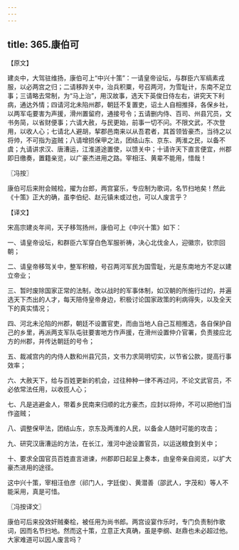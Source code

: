 ```yaml
---
---
---
```

title: 365.康伯可
---



【原文】

建炎中，大驾驻维扬，康伯可上“中兴十策”：一请皇帝设坛，与群臣六军缟素戎服，以必两宫之归；二请移跸关中，治兵积粟，号召两河，为雪耻计，东南不足立事；三请略去常制，为“马上治”，用汉故事，选天下英俊日侍左右，讲究天下利病，通达外情；四请河北未陷州郡，朝廷不复置吏，诏土人自相推择，各保乡社，以两军屯要害为声援，滑州置留府，通接号令；五请删内侍、百司、州县冗员，文书务简，以省财便事；六请大赦，与民更始，前事一切不问。不限文武，不次登用，以收人心；七请北人避胡，挈郡邑南来以从吾君者，其首领皆豪杰，当待之以将帅，不可指为盗贼；八请增损保甲之法，团结山东、京东、两淮之民，以备不虞；九请讲求汉、唐漕运，江淮道途置使，以馈关中；十请许天下直言便宜，州郡即日缴奏，置籍亲览，以广豪杰进用之路。宰相汪、黄辈不能用，惜哉！

〖冯按〗

康伯可后来附会贼桧，擢为台郎，两宫宴乐，专应制为歌词，名节扫地矣！然此《十策》正大的确，虽李伯纪、赵元镇未或过也，可以人废言乎？

【译文】

宋高宗建炎年间，天子移驾扬州，康伯可上《中兴十策》如下：

一、请皇帝设坛，和群臣六军穿白色军服祈祷，决心北伐金人，迎徽宗，钦宗回朝；

二、请皇帝移驾关中，整军积粮，号召两河军民为国雪耻，光是东南地方不足以建立帝业；

三、暂时废除国家正常的法制，改以战时的军事体制，如汉朝的所施行过的，并遍选天下杰出的人才，每天陪侍皇帝身边，积极讨论国家政策的利病得失，以及全天下的真实情况；

四、河北未沦陷的州郡，朝廷不设置官吏，而由当地人自己互相推选，各自保护自己的乡里，再派两支军队屯驻要害地方作声援，在滑州设置仲介官署，负责接应北方的州郡，并传达朝廷的号令；

五、裁减宫内的内侍人数和州县冗员，文书力求简明切实，以节省公款，提高行事效率；

六、大赦天下，给与百姓更新的机会，过往种种一律不再过问，不论文武官员，不必依常法任用，以收揽人心；

七、凡是逃避金人，带着乡民南来归顺的北方豪杰，应封以将帅，不可以把他们当作盗贼；

八、调整保甲法，团结山东，京东及两淮的人民，以备金人随时可能的攻击；

九、研究汉唐漕运的方法，在长江，淮河中途设置官员，以运送粮食到关中；

十、要求全国官员百姓直言进谏，州郡即日起呈上奏本，由皇帝亲自阅览，以扩大豪杰进用的途径。

这中兴十策，宰相汪伯彦（祁门人，字廷俊）、黄潜善（邵武人，字茂和）等人不能采用，真是可惜。

〖冯按译文〗

康伯可后来投效奸贼秦桧，被任用为尚书郎。两宫设宴作乐时，专门负责制作歌词，因而名节扫地。然而这十策，立意正大真确，虽是李纲、赵鼎也未必超过他。大家难道可以因人废言吗？